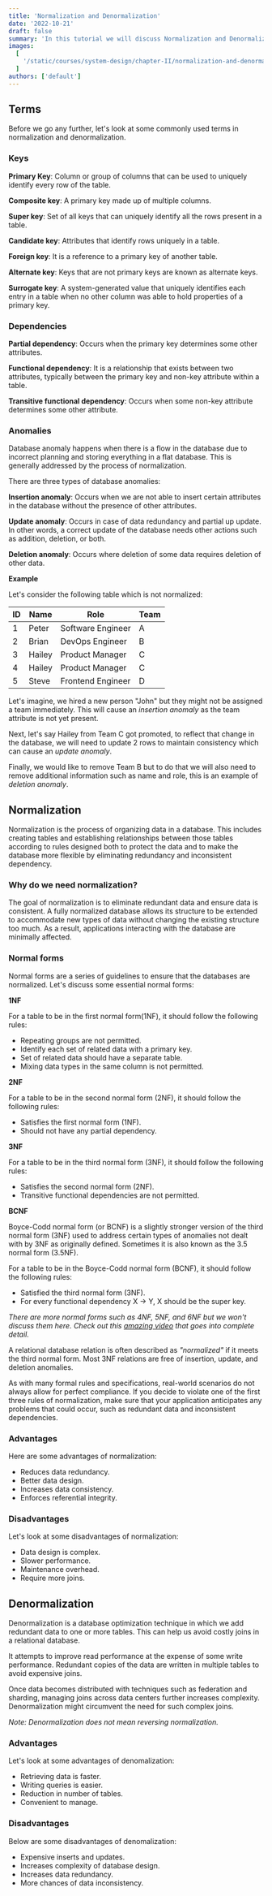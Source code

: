 ```yaml
---
title: 'Normalization and Denormalization'
date: '2022-10-21'
draft: false
summary: 'In this tutorial we will discuss Normalization and Denormalization'
images:
  [
    '/static/courses/system-design/chapter-II/normalization-and-denormalization/banner.png',
  ]
authors: ['default']
---
```


## Terms

Before we go any further, let's look at some commonly used terms in normalization and denormalization.

### Keys

**Primary Key**: Column or group of columns that can be used to uniquely identify every row of the table.

**Composite key**: A primary key made up of multiple columns.

**Super key**: Set of all keys that can uniquely identify all the rows present in a table.

**Candidate key**: Attributes that identify rows uniquely in a table.

**Foreign key**: It is a reference to a primary key of another table.

**Alternate key**: Keys that are not primary keys are known as alternate keys.

**Surrogate key**: A system-generated value that uniquely identifies each entry in a table when no other column was able to hold properties of a primary key.

### Dependencies

**Partial dependency**: Occurs when the primary key determines some other attributes.

**Functional dependency**: It is a relationship that exists between two attributes, typically between the primary key and non-key attribute within a table.

**Transitive functional dependency**: Occurs when some non-key attribute determines some other attribute.

### Anomalies

Database anomaly happens when there is a flow in the database due to incorrect planning and storing everything in a flat database. This is generally addressed by the process of normalization.

There are three types of database anomalies:

**Insertion anomaly**: Occurs when we are not able to insert certain attributes in the database without the presence of other attributes.

**Update anomaly**: Occurs in case of data redundancy and partial up update. In other words, a correct update of the database needs other actions such as addition, deletion, or both.

**Deletion anomaly**: Occurs where deletion of some data requires deletion of other data.

**Example**

Let's consider the following table which is not normalized:

| ID  | Name   | Role              | Team |
| --- | ------ | ----------------- | ---- |
| 1   | Peter  | Software Engineer | A    |
| 2   | Brian  | DevOps Engineer   | B    |
| 3   | Hailey | Product Manager   | C    |
| 4   | Hailey | Product Manager   | C    |
| 5   | Steve  | Frontend Engineer | D    |

Let's imagine, we hired a new person "John" but they might not be assigned a team immediately. This will cause an _insertion anomaly_ as the team attribute is not yet present.

Next, let's say Hailey from Team C got promoted, to reflect that change in the database, we will need to update 2 rows to maintain consistency which can cause an _update anomaly_.

Finally, we would like to remove Team B but to do that we will also need to remove additional information such as name and role, this is an example of _deletion anomaly_.

## Normalization

Normalization is the process of organizing data in a database. This includes creating tables and establishing relationships between those tables according to rules designed both to protect the data and to make the database more flexible by eliminating redundancy and inconsistent dependency.

### Why do we need normalization?

The goal of normalization is to eliminate redundant data and ensure data is consistent. A fully normalized database allows its structure to be extended to accommodate new types of data without changing the existing structure too much. As a result, applications interacting with the database are minimally affected.

### Normal forms

Normal forms are a series of guidelines to ensure that the databases are normalized. Let's discuss some essential normal forms:

**1NF**

For a table to be in the first normal form(1NF), it should follow the following rules:

- Repeating groups are not permitted.
- Identify each set of related data with a primary key.
- Set of related data should have a separate table.
- Mixing data types in the same column is not permitted.

**2NF**

For a table to be in the second normal form (2NF), it should follow the following rules:

- Satisfies the first normal form (1NF).
- Should not have any partial dependency.

**3NF**

For a table to be in the third normal form (3NF), it should follow the following rules:

- Satisfies the second normal form (2NF).
- Transitive functional dependencies are not permitted.

**BCNF**

Boyce-Codd normal form (or BCNF) is a slightly stronger version of the third normal form (3NF) used to address certain types of anomalies not dealt with by 3NF as originally defined. Sometimes it is also known as the 3.5 normal form (3.5NF).

For a table to be in the Boyce-Codd normal form (BCNF), it should follow the following rules:

- Satisfied the third normal form (3NF).
- For every functional dependency X → Y, X should be the super key.

_There are more normal forms such as 4NF, 5NF, and 6NF but we won't discuss them here. Check out this [amazing video](https://www.youtube.com/watch?v=GFQaEYEc8_8) that goes into complete detail._

A relational database relation is often described as _"normalized"_ if it meets the third normal form. Most 3NF relations are free of insertion, update, and deletion anomalies.

As with many formal rules and specifications, real-world scenarios do not always allow for perfect compliance. If you decide to violate one of the first three rules of normalization, make sure that your application anticipates any problems that could occur, such as redundant data and inconsistent dependencies.

### Advantages

Here are some advantages of normalization:

- Reduces data redundancy.
- Better data design.
- Increases data consistency.
- Enforces referential integrity.

### Disadvantages

Let's look at some disadvantages of normalization:

- Data design is complex.
- Slower performance.
- Maintenance overhead.
- Require more joins.

## Denormalization

Denormalization is a database optimization technique in which we add redundant data to one or more tables. This can help us avoid costly joins in a relational database.

It attempts to improve read performance at the expense of some write performance. Redundant copies of the data are written in multiple tables to avoid expensive joins.

Once data becomes distributed with techniques such as federation and sharding, managing joins across data centers further increases complexity. Denormalization might circumvent the need for such complex joins.

_Note: Denormalization does not mean reversing normalization._

### Advantages

Let's look at some advantages of denomalization:

- Retrieving data is faster.
- Writing queries is easier.
- Reduction in number of tables.
- Convenient to manage.

### Disadvantages

Below are some disadvantages of denomalization:

- Expensive inserts and updates.
- Increases complexity of database design.
- Increases data redundancy.
- More chances of data inconsistency.
